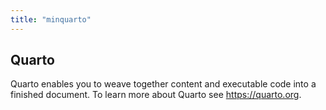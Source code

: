 ```yaml
---
title: "minquarto"
---
```


## Quarto

Quarto enables you to weave together content and executable code into a finished document. To learn more about Quarto see <https://quarto.org>.
